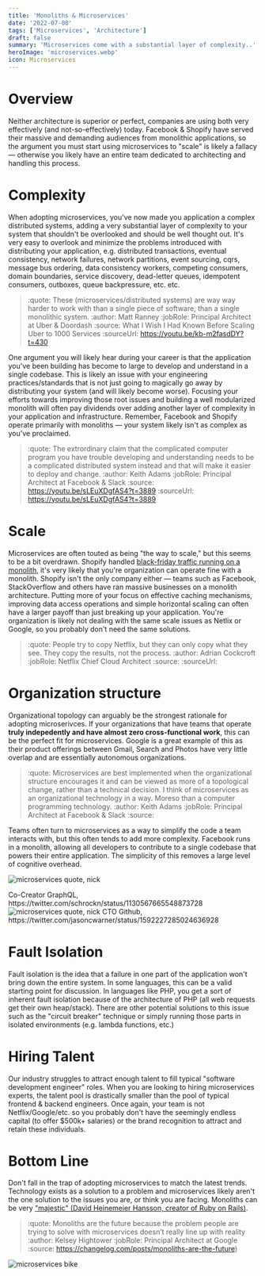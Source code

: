 ```yaml
---
title: 'Monoliths & Microservices'
date: '2022-07-08'
tags: ['Microservices', 'Architecture']
draft: false
summary: 'Microservices come with a substantial layer of complexity..'
heroImage: 'microservices.webp'
icon: Microservices
---
```


# Overview

Neither architecture is superior or perfect, companies are using both very effectively (and not-so-effectively) today. Facebook & Shopify have served their massive and demanding audiences from monolithic applications, so the argument you must start using microservices to "scale" is likely a fallacy — otherwise you likely have an entire team dedicated to architecting and handling this process.

# Complexity

When adopting microservices, you've now made you application a complex distributed systems, adding a very substantial layer of complexity to your system that shouldn't be overlooked and should be well thought out. It's very easy to overlook and minimize the problems introduced with distributing your application, e.g. distributed transactions, eventual consistency, network failures, network partitions, event sourcing, cqrs, message bus ordering, data consistency workers, competing consumers, domain boundaries, service discovery, dead-letter queues, idempotent consumers, outboxes, queue backpressure, etc. etc.

> :quote: These (microservices/distributed systems) are way way harder to work with than a single piece of software, than a single monolithic system.
> :author: Matt Ranney
> :jobRole: Principal Architect at Uber & Doordash
> :source: What I Wish I Had Known Before Scaling Uber to 1000 Services
> :sourceUrl: https://youtu.be/kb-m2fasdDY?t=430

One argument you will likely hear during your career is that the application you've been building has become to large to develop and understand in a single codebase. This is likely an issue with your engineering practices/standards that is not just going to magically go away by distributing your system (and will likely become worse). Focusing your efforts towards improving those root issues and building a well modularized monolith will often pay dividends over adding another layer of complexity in your application and infrastructure. Remember, Facebook and Shopify operate primarily with monoliths — your system likely isn't as complex as you've proclaimed.

> :quote: The extrordinary claim that the complicated computer program you have trouble developing and understanding needs to be a complicated distributed system instead and that will make it easier to deploy and change.
> :author: Keith Adams
> :jobRole: Principal Architect at Facebook & Slack
> :source: https://youtu.be/sLEuXDgfAS4?t=3889
> :sourceUrl: https://youtu.be/sLEuXDgfAS4?t=3889

# Scale

Microservices are often touted as being "the way to scale," but this seems to be a bit overdrawn. Shopify handled [black-friday traffic running on a monolith](https://twitter.com/ShopifyEng/status/1465806691543531525), it's very likely that you're organization can operate fine with a monolith. Shopify isn't the only company either — teams such as Facebook, StackOverflow and others have ran massive businesses on a monolith architecture. Putting more of your focus on effective caching mechanisms, improving data access operations and simple horizontal scaling can often have a larger payoff than just breaking up your application. You're organization is likely not dealing with the same scale issues as Netlix or Google, so you probably don't need the same solutions.

> :quote: People try to copy Netflix, but they can only copy what they see. They copy the results, not the process.
> :author: Adrian Cockcroft
> :jobRole: Netflix Chief Cloud Architect
> :source:
> :sourceUrl:

# Organization structure

Organizational topology can arguably be the strongest rationale for adopting microserivces. If your organizations that have teams that operate **truly indepedently and have almost zero cross-functional work**, this can be the perfect fit for microservices. Google is a great example of this as their product offerings between Gmail, Search and Photos have very little overlap and are essentially autonomous organizations.

> :quote: Microservices are best implemented when the organizational structure encourages it and can be viewed as more of a topological change, rather than a technical decision. I think of microservices as an organizational technology in a way. Moreso than a computer programming technology.
> :author: Keith Adams
> :jobRole: Principal Architect at Facebook & Slack
> :source:

Teams often turn to microservices as a way to simplify the code a team interacts with, but this often tends to add more complexity. Facebook runs in a monolith, allowing all developers to contribute to a single codebase that powers their entire application. The simplicity of this removes a large level of cognitive overhead.

<img
  src="/static/images/microservices-nick.png"
  alt="microservices quote, nick"
  class="rounded-lg h-72 mx-auto object-cover"
/>
<caption class="text-sm block">
  Co-Creator GraphQL, https://twitter.com/schrockn/status/1130567665548873728
</caption>
<img
  src="/static/images/jason-warner.png"
  alt="microservices quote, nick"
  class="rounded-lg h-72 mx-auto object-cover"
/>
<caption class="text-sm block">
  CTO Github, https://twitter.com/jasoncwarner/status/1592227285024636928
</caption>

# Fault Isolation

Fault isolation is the idea that a failure in one part of the application won't bring down the entire system. In some languages, this can be a valid starting point for discussion. In languages like PHP, you get a sort of inherent fault isolation because of the architecture of PHP (all web requests get their own heap/stack). There are other potential solutions to this issue such as the "circuit breaker" technique or simply running those parts in isolated environments (e.g. lambda functions, etc.)

# Hiring Talent

Our industry struggles to attract enough talent to fill typical "software development engineer" roles. When you are looking to hiring microservices experts, the talent pool is drastically smaller than the pool of typical frontend & backend engineers. Once again, your team is not Netflix/Google/etc. so you probably don't have the seemingly endless capital (to offer $500k+ salaries) or the brand recognition to attract and retain these individuals.

# Bottom Line

Don't fall in the trap of adopting microservices to match the latest trends. Technology exists as a solution to a problem and microservices likely aren't the one solution to the issues you are, or think you are facing. Monoliths can be very ["majestic" (David Heinemeier Hansson, creator of Ruby on Rails)](https://m.signalvnoise.com/the-majestic-monolith/).

> :quote: Monoliths are the future because the problem people are trying to solve with microservices doesn’t really line up with reality
> :author: Kelsey Hightower
> :jobRole: Principal Architect at Google
> :source: https://changelog.com/posts/monoliths-are-the-future)

<img
  src="/static/images/microservices-bike.webp"
  alt="microservices bike"
  className="rounded-lg h-60 w-full object-cover"
/>
